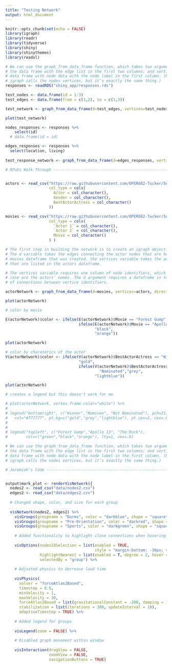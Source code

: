 ```yaml
---
title: "Testing Network"
output: html_document
---
```


```r
knitr::opts_chunk$set(echo = FALSE)
library(igraph)
library(readr)
library(tidyverse)
library(shiny)
library(shinythemes)
library(readxl)
```

```r
# We can use the graph_from_data_frame function, which takes two arguments: d, 
# the data frame with the edge list in the first two columns; and vertices, a 
# data frame with node data with the node label in the first column. (Note that 
# igraph calls the nodes vertices, but it’s exactly the same thing.)
responses <- readRDS("shiny_app/responses.rds")

test_nodes <- data.frame(id = 1:3)
test_edges <- data.frame(from = c(1,2), to = c(1,3))

test_network <- graph_from_data_frame(d=test_edges, vertices=test_nodes, directed=F)

plot(test_network)

nodes_responses <- responses %>%
    select(id) 
  # data.frame(id = id)

edges_responses <- responses %>%
  select(location, living)
  
test_response_network <- graph_from_data_frame(d=edges_responses, vertices=nodes_responses, directed=F)

```

```r
# RPubs Walk Through ------------------------------------------------------


actors <- read_csv("https://raw.githubusercontent.com/OPER682-Tucker/Social-Network-Analysis/master/Actors.csv",
                   col_type = cols(
                     Actor = col_character(),
                     Gender = col_character(),
                     BestActorActress = col_character()
                   ))

movies <- read_csv("https://raw.githubusercontent.com/OPER682-Tucker/Social-Network-Analysis/master/Movies.csv",
                   col_type = cols(
                     `Actor 1` = col_character(),
                     `Actor 2` = col_character(),
                     Movie = col_character()
                   ) )

# The first step in building the network is to create an igraph object. 
# The d variable takes the edges connecting the actor nodes that are held in the
# movies dataframe that was created, the vertices variable takes the actor nodes
# that are listed in the actors dataframe.

# The vertices variable requires one column of node identifiers, which in this 
# case are the actors’ names. The d argument requires a dataframe in two columns
# of connections between vertice identifiers.

actorNetwork <- graph_from_data_frame(d=movies, vertices=actors, directed=F)

plot(actorNetwork)

# color by movie 

E(actorNetwork)$color <- ifelse(E(actorNetwork)$Movie == "Forest Gump", "green", 
                                ifelse(E(actorNetwork)$Movie == "Apollo 13", 
                                       "black",
                                       "orange"))

plot(actorNetwork)

# color by charaterics of the actor
V(actorNetwork)$color <- ifelse(V(actorNetwork)$BestActorActress == "Winner", 
                                "gold",
                                ifelse(V(actorNetwork)$BestActorActress == 
                                         "Nominated","grey",
                                       "lightblue"))

plot(actorNetwork)

# creates a legend but this doesn't work for me 

# plot(actorNetwork, vertex.frame.color="white") %>%
# 
# legend("bottomright", c("Winner","Nominee", "Not Nominated"), pch=21,
#   col="#777777", pt.bg=c("gold","grey","lightblue"), pt.cex=2, cex=.8)
# 
# 
# legend("topleft", c("Forest Gump","Apollo 13", "The Rock"), 
#        col=c("green","black","orange"), lty=1, cex=.8)

# We can use the graph_from_data_frame function, which takes two arguments: d, 
# the data frame with the edge list in the first two columns; and vertices, a 
# data frame with node data with the node label in the first column. (Note that 
# igraph calls the nodes vertices, but it’s exactly the same thing.)
```
```r
# Jeremiah's Code ---------------------------------------------------------


output$mark_plot <- renderVisNetwork({
  nodes2 <- read_csv("data/nodes2.csv")
  edges2 <- read_csv("data/edges2.csv")
  
  # Changed shape, color, and size for each group
  
  visNetwork(nodes2, edges2) %>%
    visGroups(groupname = "Dorms", color = "darkblue", shape = "square", size = 65) %>%
    visGroups(groupname = "Pre-Orientation", color = "darkred", shape = "square", size = 45) %>%
    visGroups(groupname = "Sports", color = "darkgreen", shape = "square", size = 45) %>%
    
    # Added functionality to highlight close connections when hovering over node
    
    visOptions(nodesIdSelection = list(enabled = TRUE,
                                       style = "margin-bottom: -30px; visibility: hidden"),
               highlightNearest = list(enabled = T, degree = 2, hover = T),
               selectedBy = "group") %>%
    
    # Adjusted physics to decrease load time
    
    visPhysics(
      solver = "forceAtlas2Based", 
      timestep = 0.5,
      minVelocity = 1,
      maxVelocity = 30,
      forceAtlas2Based = list(gravitationalConstant = -200, damping = 1),
      stabilization = list(iterations = 300, updateInterval = 10),
      adaptiveTimestep = TRUE) %>%
    
    # Added legend for groups
    
    visLegend(zoom = FALSE) %>%
    
    # Disabled graph movement within window
    
    visInteraction(dragView = FALSE, 
                   zoomView = FALSE,
                   navigationButtons = TRUE)
```






